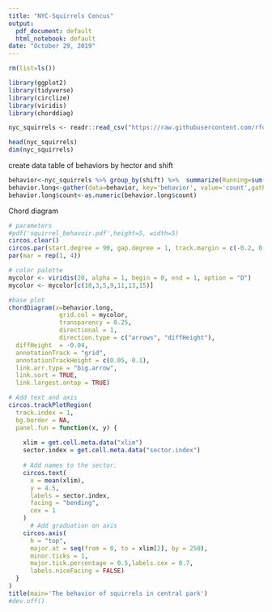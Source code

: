 ```yaml
---
title: "NYC-Squirrels Cencus"
output:
  pdf_document: default
  html_notebook: default
date: "October 29, 2019"
---
```


```r
rm(list=ls())
```

```r
library(ggplot2)
library(tidyverse)
library(circlize)
library(viridis)
library(chorddiag)
```

```r
nyc_squirrels <- readr::read_csv("https://raw.githubusercontent.com/rfordatascience/tidytuesday/master/data/2019/2019-10-29/nyc_squirrels.csv")
```
```r
head(nyc_squirrels)
dim(nyc_squirrels)
```
create data table of behaviors by hector and shift
```r
behavior<-nyc_squirrels %>% group_by(shift) %>%  summarize(Running=sum(running, na.rm=T),Eating=sum(eating, na.rm=T),Chasing=sum(chasing, na.rm=T), Climbing=sum(climbing, na.rm=T),Foraging=sum(foraging, na.rm=T) )
behavior.long<-gather(data=behavior, key='behavior', value='count',gather_cols=c(Running, Eating, Chasing, Foraging, Climbing))
behavior.long$count<-as.numeric(behavior.long$count)
```

Chord diagram
```r
# parameters
#pdf('squirrel_behavoir.pdf',height=5, width=5)
circos.clear()
circos.par(start.degree = 90, gap.degree = 1, track.margin = c(-0.2, 0.2), points.overflow.warning = FALSE)
par(mar = rep(1, 4))

# color palette
mycolor <- viridis(20, alpha = 1, begin = 0, end = 1, option = "D")
mycolor <- mycolor[c(18,3,5,9,11,13,15)]

#base plot
chordDiagram(x=behavior.long,
              grid.col = mycolor,
              transparency = 0.25,
              directional = 1,
              direction.type = c("arrows", "diffHeight"), 
  diffHeight  = -0.04,
  annotationTrack = "grid", 
  annotationTrackHeight = c(0.05, 0.1),
  link.arr.type = "big.arrow", 
  link.sort = TRUE, 
  link.largest.ontop = TRUE)

# Add text and axis
circos.trackPlotRegion(
  track.index = 1, 
  bg.border = NA, 
  panel.fun = function(x, y) {
    
    xlim = get.cell.meta.data("xlim")
    sector.index = get.cell.meta.data("sector.index")
    
    # Add names to the sector. 
    circos.text(
      x = mean(xlim), 
      y = 4.5, 
      labels = sector.index, 
      facing = "bending", 
      cex = 1
    )
      # Add graduation on axis
    circos.axis(
      h = "top", 
      major.at = seq(from = 0, to = xlim[2], by = 250), 
      minor.ticks = 1, 
      major.tick.percentage = 0.5,labels.cex = 0.7,
      labels.niceFacing = FALSE)
  }
)
title(main='The behavior of squirrels in central park')
#dev.off()
```



